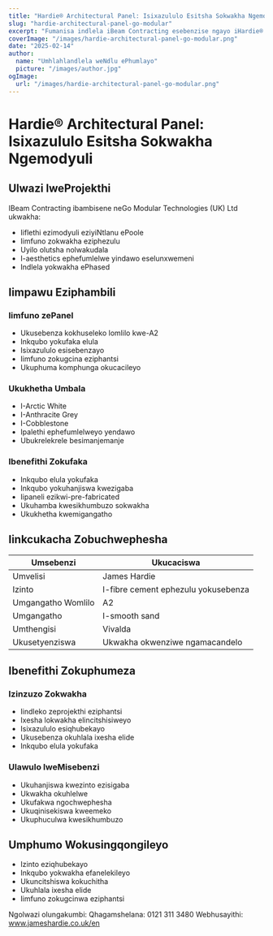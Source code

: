 ```yaml
---
title: "Hardie® Architectural Panel: Isixazululo Esitsha Sokwakha Ngemodyuli"
slug: "hardie-architectural-panel-go-modular"
excerpt: "Fumanisa indlela iBeam Contracting esebenzise ngayo iHardie® Architectural Panel kwi projekthi yabo yeeflethi ezimodyuli ePoole, ibonelela ngokuqinisekisa ukhuseleko lomlilo kunye neenzuzo zokugcina."
coverImage: "/images/hardie-architectural-panel-go-modular.png"
date: "2025-02-14"
author:
  name: "Umhlahlandlela weNdlu ePhumlayo"
  picture: "/images/author.jpg"
ogImage:
  url: "/images/hardie-architectural-panel-go-modular.png"
---
```


# Hardie® Architectural Panel: Isixazululo Esitsha Sokwakha Ngemodyuli

## Ulwazi lweProjekthi

IBeam Contracting ibambisene neGo Modular Technologies (UK) Ltd ukwakha:

- Iiflethi ezimodyuli eziyiNtlanu ePoole
- Iimfuno zokwakha eziphezulu
- Uyilo olutsha nolwakudala
- I-aesthetics ephefumlelwe yindawo eselunxwemeni
- Indlela yokwakha ePhased

## Iimpawu Eziphambili

### Iimfuno zePanel
- Ukusebenza kokhuseleko lomlilo kwe-A2
- Inkqubo yokufaka elula
- Isixazululo esisebenzayo
- Iimfuno zokugcina eziphantsi
- Ukuphuma komphunga okucacileyo

### Ukukhetha Umbala
- I-Arctic White
- I-Anthracite Grey
- I-Cobblestone
- Ipalethi ephefumlelweyo yendawo
- Ubukrelekrele besimanjemanje

### Ibenefithi Zokufaka
- Inkqubo elula yokufaka
- Inkqubo yokuhanjiswa kwezigaba
- Iipaneli ezikwi-pre-fabricated
- Ukuhamba kwesikhumbuzo sokwakha
- Ukukhetha kwemigangatho

## Iinkcukacha Zobuchwephesha

| Umsebenzi | Ukucaciswa |
|-----------|------------|
| Umvelisi | James Hardie |
| Izinto | I-fibre cement ephezulu yokusebenza |
| Umgangatho Womlilo | A2 |
| Umgangatho | I-smooth sand |
| Umthengisi | Vivalda |
| Ukusetyenziswa | Ukwakha okwenziwe ngamacandelo |

## Ibenefithi Zokuphumeza

### Izinzuzo Zokwakha
- Iindleko zeprojekthi eziphantsi
- Ixesha lokwakha elincitshisiweyo
- Isixazululo esiqhubekayo
- Ukusebenza okuhlala ixesha elide
- Inkqubo elula yokufaka

### Ulawulo lweMisebenzi
- Ukuhanjiswa kwezinto ezisigaba
- Ukwakha okuhlelwe
- Ukufakwa ngochwephesha
- Ukuqinisekiswa kweemeko
- Ukuphuculwa kwesikhumbuzo

## Umphumo Wokusingqongileyo

- Izinto eziqhubekayo
- Inkqubo yokwakha efanelekileyo
- Ukuncitshiswa kokuchitha
- Ukuhlala ixesha elide
- Iimfuno zokugcinwa eziphantsi

Ngolwazi olungakumbi:
Qhagamshelana: 0121 311 3480
Webhusayithi: www.jameshardie.co.uk/en